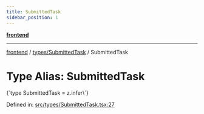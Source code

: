 ```yaml
---
title: SubmittedTask
sidebar_position: 1
---
```



[**frontend**](../../..)

***

[frontend](../../..) / [types/SubmittedTask](..) / SubmittedTask

# Type Alias: SubmittedTask

<CodeBlock language="ts">
{`type SubmittedTask = z.infer\<typeof [SubmittedTaskSchema](../variables/SubmittedTaskSchema)\>`}
</CodeBlock>

Defined in: [src/types/SubmittedTask.tsx:27](https://github.com/svsticky/CommitteeClash/blob/cf8a63ee123fe6ef8b9cc633622ca8c3bc6fa48a/frontend/src/types/SubmittedTask.tsx#L27)
